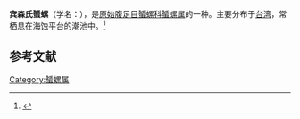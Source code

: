{{Speciesbox
| name = 宾森氏蜑螺
| image = 
| image_width = 
| genus = Nerita
| species = bensoni
| authority = Recluz, 1850
}}
'''宾森氏蜑螺'''（学名：''{{lang|la|Nerita bensoni}}''），是[[原始腹足目|原始腹足目]][[蜑螺科|蜑螺科]][[蜑螺属|蜑螺属]]的一种。主要分布于[[台湾|台湾]]，常栖息在海蚀平台的潮池中。<ref>{{cite web|url=http://shell.sinica.edu.tw/chinese/shellbase_detail.php?science_no=188|title=国际贝库：宾森氏蜑螺|publisher=台湾贝类资料库|accessdate=2009-08-11}}</ref>

== 参考文献 ==
{{reflist|2}}

[[Category:蜑螺属|Category:蜑螺属]]
